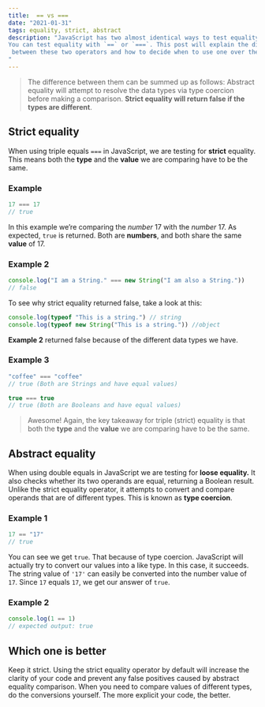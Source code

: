 ```yaml
---
title:  == vs ===
date: "2021-01-31"
tags: equality, strict, abstract
description: "JavaScript has two almost identical ways to test equality. 
You can test equality with `==` or `===`. This post will explain the difference
 between these two operators and how to decide when to use one over the other.
"
---
```


> The difference between them can be summed up as follows: Abstract equality will attempt
> to resolve the data types via type coercion before making a comparison. **Strict equality
> will return false if the types are different**.

## Strict equality

When using triple equals `===` in JavaScript, we are testing for **strict** equality. This means both the **type** and the **value** we are comparing have to be the same.

### Example

```js
17 === 17
// true
```

In this example we’re comparing the _number_ 17 with the _number_ 17. As expected, `true` is returned. Both are **numbers**, and both share the same **value** of 17.

### Example 2

```js
console.log("I am a String." === new String("I am also a String."))
// false
```

To see why strict equality returned false, take a look at this:

```js
console.log(typeof "This is a string.") // string
console.log(typeof new String("This is a string.")) //object
```

**Example 2** returned false because of the different data types we have.

### Example 3

```js
"coffee" === "coffee"
// true (Both are Strings and have equal values)

true === true
// true (Both are Booleans and have equal values)
```

> Awesome! Again, the key takeaway for triple (strict) equality is that both the **type** and the **value** we are comparing have to be the same.

## Abstract equality

When using double equals in JavaScript we are testing for **loose equality.** It also checks whether its two operands are equal, returning a Boolean result. Unlike the strict equality operator, it attempts to convert and compare operands that are of different types. This is known as **type coercion**.

### Example 1

```js
17 == "17"
// true
```

You can see we get `true`. That because of type coercion. JavaScript will actually try to convert our values into a like type. In this case, it succeeds. The string value of `'17'` can easily be converted into the number value of `17`. Since `17` equals `17`, we get our answer of `true`.

### Example 2

```js
console.log(1 == 1)
// expected output: true
```

## Which one is better

Keep it strict. Using the strict equality operator by default will increase the clarity of your code and prevent any false positives caused by abstract equality comparison. When you need to compare values of different types, do the conversions yourself. The more explicit your code, the better.
